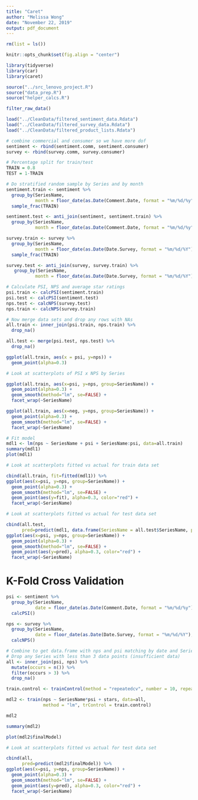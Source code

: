 ```yaml
---
title: "Caret"
author: "Melissa Wong"
date: "November 22, 2019"
output: pdf_document
---
```


```r
rm(list = ls())

knitr::opts_chunk$set(fig.align = "center")

library(tidyverse)
library(car)
library(caret)

source("../src_lenovo_project.R")
source("data_prep.R")
source("helper_calcs.R")
```


```r
filter_raw_data()

load("../CleanData/filtered_sentiment_data.Rdata")
load("../CleanData/filtered_survey_data.Rdata")
load("../CleanData/filtered_product_lists.Rdata")

```

```r
# combine commercial and consumer so we have more dof
sentiment <- rbind(sentiment.comm, sentiment.consumer)
survey <- rbind(survey.comm, survey.consumer)
```

```r
# Percentage split for train/test
TRAIN = 0.8
TEST = 1-TRAIN

# Do stratified random sample by Series and by month
sentiment.train <- sentiment %>%
  group_by(SeriesName,
           month = floor_date(as.Date(Comment.Date, format = "%m/%d/%y"), unit = "month")) %>%
  sample_frac(TRAIN)

sentiment.test <- anti_join(sentiment, sentiment.train) %>%
  group_by(SeriesName,
           month = floor_date(as.Date(Comment.Date, format = "%m/%d/%y"), unit = "month"))

survey.train <- survey %>%
  group_by(SeriesName,
           month = floor_date(as.Date(Date.Survey, format = "%m/%d/%Y"), unit = "month")) %>%
  sample_frac(TRAIN)

survey.test <- anti_join(survey, survey.train) %>%
   group_by(SeriesName,
           month = floor_date(as.Date(Date.Survey, format = "%m/%d/%Y"), unit = "month"))

```
```r
# Calculate PSI, NPS and average star ratings
psi.train <- calcPSI(sentiment.train)
psi.test <- calcPSI(sentiment.test)
nps.test <- calcNPS(survey.test)
nps.train <- calcNPS(survey.train)
```

```r
# Now merge data sets and drop any rows with NAs
all.train <- inner_join(psi.train, nps.train) %>%
  drop_na()

all.test <- merge(psi.test, nps.test) %>%
  drop_na()
```

```r
ggplot(all.train, aes(x = psi, y=nps)) +
  geom_point(alpha=0.3)
```

```r
# Look at scatterplots of PSI x NPS by Series

ggplot(all.train, aes(x=psi, y=nps, group=SeriesName)) +
  geom_point(alpha=0.3) +
  geom_smooth(method="lm", se=FALSE) +
  facet_wrap(~SeriesName)
```
```r
ggplot(all.train, aes(x=neg, y=nps, group=SeriesName)) +
  geom_point(alpha=0.3) +
  geom_smooth(method="lm", se=FALSE) +
  facet_wrap(~SeriesName)
```

```r
# Fit model
mdl1 <- lm(nps ~ SeriesName + psi + SeriesName:psi, data=all.train)
summary(mdl1)
plot(mdl1)
```

```r
# Look at scatterplots fitted vs actual for train data set

cbind(all.train, fit=fitted(mdl1)) %>%
ggplot(aes(x=psi, y=nps, group=SeriesName)) +
  geom_point(alpha=0.3) +
  geom_smooth(method="lm", se=FALSE) +
  geom_point(aes(y=fit), alpha=0.3, color="red") +
  facet_wrap(~SeriesName)
```

```r
# Look at scatterplots fitted vs actual for test data set

cbind(all.test, 
      pred=predict(mdl1, data.frame(SeriesName = all.test$SeriesName, psi=all.test$psi))) %>%
ggplot(aes(x=psi, y=nps, group=SeriesName)) +
  geom_point(alpha=0.3) +
  geom_smooth(method="lm", se=FALSE) +
  geom_point(aes(y=pred), alpha=0.3, color="red") +
  facet_wrap(~SeriesName)
```

# K-Fold Cross Validation
```r

psi <- sentiment %>%
  group_by(SeriesName,
           date = floor_date(as.Date(Comment.Date, format = "%m/%d/%y"), unit = "month")) %>%
  calcPSI()

nps <- survey %>%
  group_by(SeriesName,
           date = floor_date(as.Date(Date.Survey, format = "%m/%d/%Y"), unit = "month")) %>%
  calcNPS()

# Combine to get data.frame with nps and psi matching by date and Series
# Drop any Series with less than 3 data points (insufficient data)
all <- inner_join(psi, nps) %>%
  mutate(occurs = n()) %>%
  filter(occurs > 3) %>%
  drop_na()

train.control <- trainControl(method = "repeatedcv", number = 10, repeats=3)

mdl2 <- train(nps ~ SeriesName*psi + stars, data=all,
              method = "lm", trControl = train.control)

mdl2

summary(mdl2)
```
```r
plot(mdl2$finalModel)
```

```r
# Look at scatterplots fitted vs actual for test data set

cbind(all, 
      pred=predict(mdl2$finalModel)) %>%
ggplot(aes(x=psi, y=nps, group=SeriesName)) +
  geom_point(alpha=0.3) +
  geom_smooth(method="lm", se=FALSE) +
  geom_point(aes(y=pred), alpha=0.3, color="red") +
  facet_wrap(~SeriesName)
```

